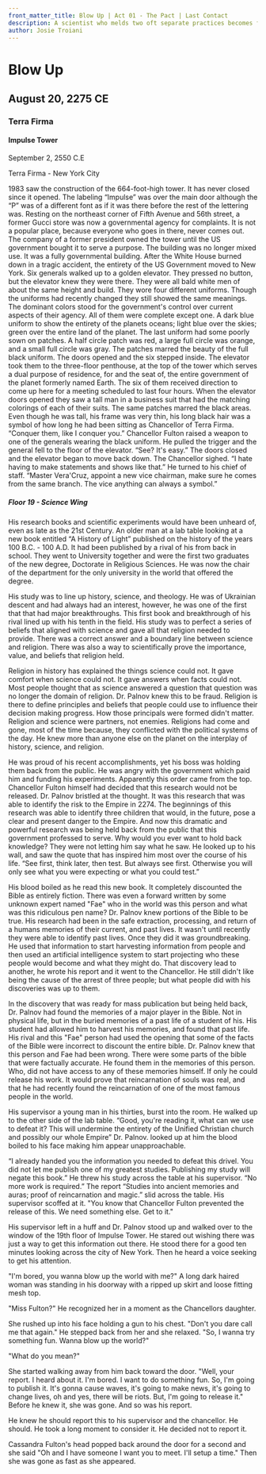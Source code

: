 ```yaml
---
front_matter_title: Blow Up | Act 01 - The Pact | Last Contact
description: A scientist who melds two oft separate practices becomes frustrated, being asked to complete a project he already completed.
author: Josie Troiani
---
```

# Blow Up

## August 20, 2275 CE

### Terra Firma

#### Impulse Tower

September 2, 2550 C.E


Terra Firma - New York City

1983 saw the construction of the 664-foot-high tower. It has never closed since it opened. The labeling “Impulse” was over the main door although the “P” was of a different font as if it was there before the rest of the lettering was. Resting on the northeast corner of Fifth Avenue and 56th street, a former Gucci store was now a governmental agency for complaints. It is not a popular place, because everyone who goes in there, never comes out. The company of a former president owned the tower until the US government bought it to serve a purpose. The building was no longer mixed use. It was a fully governmental building. After the White House burned down in a tragic accident, the entirety of the US Government moved to New York.
Six generals walked up to a golden elevator. They pressed no button, but the elevator knew they were there. They were all bald white men of about the same height and build. They wore four different uniforms. Though the uniforms had recently changed they still showed the same meanings. The dominant colors stood for the government's control over current aspects of their agency. All of them were complete except one. A dark blue uniform to show the entirety of the planets oceans; light blue over the skies; green over the entire land of the planet. The last uniform had some poorly sown on patches. A half circle patch was red, a large full circle was orange, and a small full circle was gray. The patches marred the beauty of the full black uniform.
The doors opened and the six stepped inside. The elevator took them to the three-floor penthouse, at the top of the tower which serves a dual purpose of residence, for and the seat of, the entire government of the planet formerly named Earth. The six of them received direction to come up here for a meeting scheduled to last four hours. When the elevator doors opened they saw a tall man in a business suit that had the matching colorings of each of their suits. The same patches marred the black areas. Even though he was tall, his frame was very thin, his long black hair was a symbol of how long he had been sitting as Chancellor of Terra Firma. “Conquer them, like I conquer you.”
Chancellor Fulton raised a weapon to one of the generals wearing the black uniform. He pulled the trigger and the general fell to the floor of the elevator. “See? It's easy.” The doors closed and the elevator began to move back down. The Chancellor sighed. “I hate having to make statements and shows like that.” He turned to his chief of staff. “Master Vera'Cruz, appoint a new vice chairman, make sure he comes from the same branch. The vice anything can always a symbol.”

##### Floor 19 - Science Wing

His research books and scientific experiments would have been unheard of, even as late as the 21st Century. An older man at a lab table looking at a new book entitled “A History of Light” published on the history of the years 100 B.C. - 100 A.D. It had been published by a rival of his from back in school. They went to University together and were the first two graduates of the new degree, Doctorate in Religious Sciences. He was now the chair of the department for the only university in the world that offered the degree.

His study was to line up history, science, and theology. He was of Ukrainian descent and had always had an interest, however, he was one of the first that that had major breakthroughs. This first book and breakthrough of his rival lined up with his tenth in the field. His study was to perfect a series of beliefs that aligned with science and gave all that religion needed to provide. There was a correct answer and a boundary line between science and religion. There was also a way to scientifically prove the importance, value, and beliefs that religion held.

Religion in history has explained the things science could not. It gave comfort when science could not. It gave answers when facts could not. Most people thought that as science answered a question that question was no longer the domain of religion. Dr. Palnov knew this to be fraud. Religion is there to define principles and beliefs that people could use to influence their decision making progress. How those principals were formed didn't matter. Religion and science were partners, not enemies. Religions had come and gone, most of the time because, they conflicted with the political systems of the day. He knew more than anyone else on the planet on the interplay of history, science, and religion.

He was proud of his recent accomplishments, yet his boss was holding them back from the public. He was angry with the government which paid him and funding his experiments. Apparently this order came from the top. Chancellor Fulton himself had decided that this research would not be released. Dr. Palnov bristled at the thought. It was this research that was able to identify the risk to the Empire in 2274. The beginnings of this research was able to identify three children that would, in the future, pose a clear and present danger to the Empire. And now this dramatic and powerful research was being held back from the public that this government professed to serve. Why would you ever want to hold back knowledge? They were not letting him say what he saw. He looked up to his wall, and saw the quote that has inspired him most over the course of his life. “See first, think later, then test. But always see first. Otherwise you will only see what you were expecting or what you could test.”

His blood boiled as he read this new book. It completely discounted the Bible as entirely fiction. There was even a forward written by some unknown expert named "Fae" who in the world was this person and what was this ridiculous pen name? Dr. Palnov knew portions of the Bible to be true. His research had been in the safe extraction, processing, and return of a humans memories of their current, and past lives. It wasn't until recently they were able to identify past lives. Once they did it was groundbreaking. He used that information to start harvesting information from people and then used an artificial intelligence system to start projecting who these people would become and what they might do. That discovery lead to another, he wrote his report and it went to the Chancellor. He still didn't like being the cause of the arrest of three people; but what people did with his discoveries was up to them.

In the discovery that was ready for mass publication but being held back, Dr. Palnov had found the memories of a major player in the Bible. Not in physical life, but in the buried memories of a past life of a student of his. His student had allowed him to harvest his memories, and found that past life. His rival and this "Fae" person had used the opening that some of the facts of the Bible were incorrect to discount the entire bible. Dr. Palnov knew that this person and Fae had been wrong. There were some parts of the bible that were factually accurate. He found them in the memories of this person. Who, did not have access to any of these memories himself. If only he could release his work. It would prove that reincarnation of souls was real, and that he had recently found the reincarnation of one of the most famous people in the world.

His supervisor a young man in his thirties, burst into the room. He walked up to the other side of the lab table. “Good, you're reading it, what can we use to defeat it? This will undermine the entirety of the Unified Christian church and possibly our whole Empire” Dr. Palnov. looked up at him the blood boiled to his face making him appear unapproachable.

“I already handed you the information you needed to defeat this drivel. You did not let me publish one of my greatest studies. Publishing my study will negate this book.” He threw his study across the table at his supervisor. “No more work is required.” The report “Studies into ancient memories and auras; proof of reincarnation and magic.” slid across the table. His supervisor scoffed at it. "You know that Chancellor Fulton prevented the release of this. We need something else. Get to it."

His supervisor left in a huff and Dr. Palnov stood up and walked over to the window of the 19th floor of Impulse Tower. He stared out wishing there was just a way to get this information out there. He stood there for a good ten minutes looking across the city of New York. Then he heard a voice seeking to get his attention.

"I'm bored, you wanna blow up the world with me?" A long dark haired woman was standing in his doorway with a ripped up skirt and loose fitting mesh top.

"Miss Fulton?" He recognized her in a moment as the Chancellors daughter.

She rushed up into his face holding a gun to his chest. "Don't you dare call me that again." He stepped back from her and she relaxed. "So, I wanna try something fun. Wanna blow up the world?"

"What do you mean?"

She started walking away from him back toward the door. "Well, your report. I heard about it. I'm bored. I want to do something fun. So, I'm going to publish it. It's gonna cause waves, it's going to make news, it's going to change lives, oh and yes, there will be riots. But, I'm going to release it." Before he knew it, she was gone. And so was his report.

He knew he should report this to his supervisor and the chancellor. He should. He took a long moment to consider it. He decided not to report it.

Cassandra Fulton's head popped back around the door for a second and she said "Oh and I have someone I want you to meet. I'll setup a time." Then she was gone as fast as she appeared.

